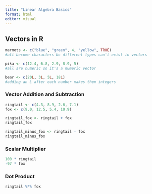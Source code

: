 ```yaml
---
title: "Linear Algebra Basics"
format: html
editor: visual
---
```


## Vectors in R

```r
marmots <- c("blue", "green", 4, "yellow", TRUE)
#all become characters bc different types can't exist in vectors
```

```r
pika <- c(12.4, 6.8, 2.9, 8.9, 5)
#all are numeric so it's a numeric vector
```

```r
bear <- c(20L, 3L, 5L, 18L)
#adding an L after each number makes them integers
```


### Vector Addition and Subtraction

```r
ringtail <- c(4.3, 8.9, 2.6, 7.1)
fox <- c(9.0, 12.5, 5.4, 10.9)

ringtail_fox <- ringtail + fox
ringtail_fox

ringtail_minus_fox <- ringtail - fox
ringtail_minus_fox
```

### Scalar Multiplier 

```r
100 * ringtail
-97 * fox
```

### Dot Product

```r
ringtail %*% fox
```



